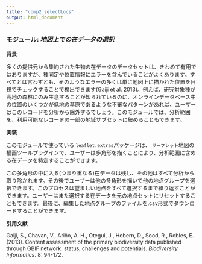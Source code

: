 ```yaml
---
title: "comp2_selectLocs"
output: html_document
---
```


### **モジュール:** ***地図上での在データの選択***

**背景**  

多くの提供元から集約された生物の在データのデータセットは、きわめて有用ではありますが、種同定や位置情報にエラーを含んでいることがよくあります。すべてとは言わずとも、そのようなエラーの多くは単に地図上に描かれた位置を目視でチェックすることで検出できます(Gaiji et al. 2013)。例えば、研究対象種が高地の森林にのみ生息することが知られているのに、オンラインデータベース中の位置のいくつかが低地の草原であるような不審なパターンがあれば、ユーザーはこのレコードを分析から除外するでしょう。このモジュールでは、分析範囲を、利用可能なレコードの一部の地域サブセットに狭めることもできます。

**実装**

このモジュールで使っている `leaflet.extras `パッケージは、 `リーフレット `地図の描画ツールプラグインで、ユーザーは多角形を描くことにより、分析範囲に含める在データを特定することができます。

この多角形の中に入る(つまり重なる)在データは残し、その他はすべて分析から取り除かれます。その後でユーザーは他の多角形を描いて他の地点グループを選択できます。このプロセスは望ましい地点をすべて選択するまで繰り返すことができます。ユーザーはまた選択する在データを元の地点セットにリセットすることもできます。最後に、編集した地点グループのファイルを.csv形式でダウンロードすることができます。

**引用文献**

Gaiji, S., Chavan, V., Ariño, A. H., Otegui, J., Hobern, D., Sood, R., Robles, E. (2013). Content assessment of the primary biodiversity data published through GBIF network: status, challenges and potentials. *Biodiversity Informatics*. 8: 94-172.
